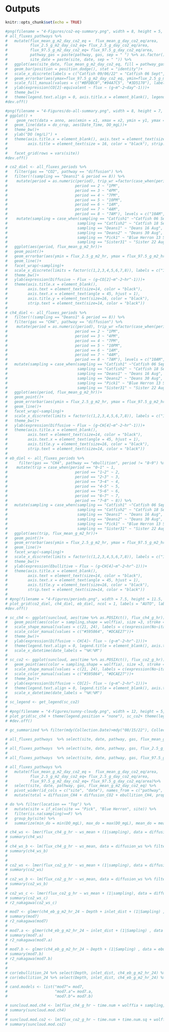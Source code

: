 # Outputs

```r
knitr::opts_chunk$set(echo = TRUE)
```

```r
#png(filename = "4-Figures/co2-eq-summary.png", width = 8, height = 5, units = "in", res = 300)
# all_fluxes_pathways %>% 
#   mutate(flux_mean_g_m2_day_co2_eq =  flux_mean_g_day_co2_eq/area,
#          flux_2.5_g_m2_day_co2_eq= flux_2.5_g_day_co2_eq/area, 
#          flux_97.5_g_m2_day_co2_eq= flux_97.5_g_day_co2_eq/area, 
#          pathway_gas = paste(pathway, gas, sep = " ") %>% as.factor() %>% fct_relevel("diffusion CO2", after = 0), 
#          site_date = paste(site, date, sep = " ")) %>% 
#   ggplot(aes(site_date, flux_mean_g_m2_day_co2_eq, fill = pathway_gas)) + 
#   geom_bar(position = position_dodge(), stat = "identity")+
#   scale_x_discrete(labels = c("Catfish 09/06/22" = "Catfish 06 Sept", "Catfish 09/18/22" = "Catfish 18 Sept", "Deans 08/16/22" = "Deans 16 Aug", "Deans 08/30/22" = "Deans 30 Aug", "Pick 09/13/22" = "Blue Herron 13 Sept", "Sister3 08/22/22" = "Sister 22 Aug"))+
#   geom_errorbar(aes(ymax=flux_97.5_g_m2_day_co2_eq, ymin=flux_2.5_g_m2_day_co2_eq), position = position_dodge())+
#   scale_fill_manual(values = c("#BFDBC0","#94A7C5", "#3D5170"), labels = c(expression(diffusion~CO[2]), expression(diffusion~CH[4]), expression(ebullition~CH[4])))+
#   ylab(expression(CO[2]-equivalent ~ flux ~ (g~m^-2~day^-1)))+
#   theme_bw()+
#   theme(legend.text.align = 0, axis.title.x = element_blank(), legend.title = element_blank(), axis.text.x = element_text(angle=45, hjust=1), axis.text = element_text(size = 14, color = "black"), axis.title = element_text(size = 16, color = "black"), legend.text = element_text(size = 14))
#dev.off()
```

```r
#png(filename = "4-Figures/do-all-summary.png", width = 8, height = 7, units = "in", res = 300)
# ggplot() +
#    geom_rect(data = anno, aes(xmin = x1, xmax = x2, ymin = y1, ymax = y2), fill = "#a3cdff", alpha = 0.5)+
#   geom_line(data = do_crop, aes(Date_Time, DO_mgL))+
#   theme_bw()+
#   ylab("DO (mg/L)") + 
#   theme(axis.title.x = element_blank(), axis.text = element_text(size = 14, color = "black"), 
#         axis.title = element_text(size = 16, color = "black"), strip.text = element_text(size = 14,  color = "black"))+
#  
#   facet_grid(rows = vars(site))
#dev.off()
```

```r
# co2_diel <- all_fluxes_periods %>% 
#   filter(gas == "CO2", pathway == "diffusion") %>% 
#   filter(!(sampling == "Deans1" & period == 8)) %>% 
#    mutate(period = as.numeric(period), trip_wr =factor(case_when(period == 1 ~ "10AM", 
#                              period == 2 ~ "1PM", 
#                              period == 3 ~ "4PM", 
#                              period == 4 ~ "7PM", 
#                              period == 5 ~ "10PM", 
#                              period == 6 ~ "1AM", 
#                              period == 7 ~ "4AM", 
#                              period == 8 ~ "7AM"), levels = c("10AM", "1PM", "4PM", "7PM", "10PM", "1AM", "4AM", "7AM"))) %>% 
#    mutate(sampling = case_when(sampling == "Catfish1" ~"Catfish 06 Sept",
#                               sampling == "Catfish2" ~ "Catfish 18 Sept",
#                               sampling == "Deans1" ~ "Deans 16 Aug",
#                               sampling == "Deans2" ~ "Deans 30 Aug", 
#                               sampling == "Pick1" ~ "Blue Herron 13 Sept",
#                               sampling == "Sister31" ~ "Sister 22 Aug")) %>% 
#   ggplot(aes(period, flux_mean_g_m2_hr))+
#   geom_point()+
#   geom_errorbar(aes(ymin = flux_2.5_g_m2_hr, ymax = flux_97.5_g_m2_hr))+
#   geom_line()+
#   facet_wrap(~sampling)+
#   scale_x_discrete(limits = factor(c(1,2,3,4,5,6,7,8)), labels = c("10:00", "13:00", "16:00", "19:00", "22:00", "01:00", "04:00", "07:00"))+
#   theme_bw()+
#   ylab(expression(Diffusive ~ Flux ~ (g~CO[2]~m^-2~hr^-1)))+
#   theme(axis.title.x = element_blank(), 
#         axis.text = element_text(size=14, color = "black"), 
#         axis.text.x = element_text(angle = 45, hjust = 1), 
#         axis.title.y = element_text(size=16, color = "black"), 
#         strip.text = element_text(size=14, color = "black"))
# 
# ch4_diel <- all_fluxes_periods %>% 
#   filter(!(sampling == "Deans1" & period == 8)) %>% 
#   filter(gas == "CH4", pathway == "diffusion") %>% 
#    mutate(period = as.numeric(period), trip_wr =factor(case_when(period == 1 ~ "10AM", 
#                              period == 2 ~ "1PM", 
#                              period == 3 ~ "4PM", 
#                              period == 4 ~ "7PM", 
#                              period == 5 ~ "10PM", 
#                              period == 6 ~ "1AM", 
#                              period == 7 ~ "4AM", 
#                              period == 8 ~ "7AM"), levels = c("10AM", "1PM", "4PM", "7PM", "10PM", "1AM", "4AM", "7AM"))) %>% 
#   mutate(sampling = case_when(sampling == "Catfish1" ~"Catfish 06 Sept",
#                               sampling == "Catfish2" ~ "Catfish 18 Sept",
#                               sampling == "Deans1" ~ "Deans 16 Aug",
#                               sampling == "Deans2" ~ "Deans 30 Aug", 
#                               sampling == "Pick1" ~ "Blue Herron 13 Sept",
#                               sampling == "Sister31" ~ "Sister 22 Aug")) %>% 
#   ggplot(aes(period, flux_mean_g_m2_hr))+
#   geom_point()+
#   geom_errorbar(aes(ymin = flux_2.5_g_m2_hr, ymax = flux_97.5_g_m2_hr))+
#   geom_line()+
#   facet_wrap(~sampling)+
#   scale_x_discrete(limits = factor(c(1,2,3,4,5,6,7,8)), labels = c("10:00", "13:00", "16:00", "19:00", "22:00", "01:00", "04:00", "07:00"))+
#   theme_bw()+
#   ylab(expression(Diffusive ~ Flux ~ (g~CH[4]~m^-2~hr^-1)))+
#   theme(axis.title.x = element_blank(), 
#         axis.text = element_text(size=14, color = "black"), 
#         axis.text.x = element_text(angle = 45, hjust = 1), 
#         axis.title.y = element_text(size=16, color = "black"), 
#         strip.text = element_text(size=14, color = "black"))
# 
# eb_diel <- all_fluxes_periods %>% 
#     filter(gas == "CH4", pathway == "ebullition", period != "8~9") %>% 
#    mutate(trip = case_when(period == "0~1" ~ 1,
#                              period == "1~2" ~ 2, 
#                              period == "2~3" ~ 3, 
#                              period == "3~4" ~ 4, 
#                              period == "4~5" ~ 5, 
#                              period == "5~6" ~ 6, 
#                              period == "6~7" ~ 7, 
#                              period == "7~8" ~ 8)) %>% 
#   mutate(sampling = case_when(sampling == "Catfish1" ~"Catfish 06 Sept",
#                               sampling == "Catfish2" ~ "Catfish 18 Sept",
#                               sampling == "Deans1" ~ "Deans 16 Aug",
#                               sampling == "Deans2" ~ "Deans 30 Aug", 
#                               sampling == "Pick1" ~ "Blue Herron 13 Sept",
#                               sampling == "Sister31" ~ "Sister 22 Aug")) %>% 
#   ggplot(aes(trip, flux_mean_g_m2_hr))+
#   geom_point()+
#   geom_errorbar(aes(ymin = flux_2.5_g_m2_hr, ymax = flux_97.5_g_m2_hr))+
#   geom_line()+
#   facet_wrap(~sampling)+
#   scale_x_discrete(limits = factor(c(1,2,3,4,5,6,7,8)), labels = c("10:00", "13:00", "16:00", "19:00", "22:00", "01:00", "04:00", "07:00"))+
#   theme_bw()+
#   ylab(expression(Ebullitive ~ Flux ~ (g~CH[4]~m^-2~hr^-1)))+
#   theme(axis.title.x = element_blank(), 
#         axis.text = element_text(size=14, color = "black"), 
#         axis.text.x = element_text(angle = 45, hjust = 1), 
#         axis.title.y = element_text(size=16, color = "black"), 
#         strip.text = element_text(size=14, color = "black"))
# 
# #png(filename = "4-Figures/periods.png", width = 7.5, height = 11.5, units = "in", res = 300)
# plot_grid(co2_diel, ch4_diel, eb_diel, ncol = 1, labels = "AUTO", label_size = 18, vjust = 1.3)
#dev.off()
```

```r
# sc_ch4 <- ggplot(suncloud, aes(time %>% as.POSIXct(), flux_ch4_g_hr)) + 
#   geom_point(aes(color = sampling,shape = wolffia), size =3, stroke = 1)+
#   scale_shape_manual(values = c(21, 24), labels = c(expression(No~italic(Wolffia)), expression(italic(Wolffia))))+
#   scale_color_manual(values = c("#595864", "#DCAE27"))+
#   theme_bw()+
#   ylab(expression(Diffusive ~ CH[4]~ flux ~ (g~m^-2~hr^-1)))+
#   theme(legend.text.align = 0, legend.title = element_blank(), axis.text = element_text(size = 16, color = "black"), axis.title = element_text(size = 18, color = "black"), legend.text = element_text(size = 16), axis.title.x = element_blank())+
#   scale_x_datetime(date_labels = "%H:%M")
# 
# sc_co2 <- ggplot(suncloud, aes(time %>% as.POSIXct(), flux_co2_g_hr)) + 
#   geom_point(aes(color = sampling,shape = wolffia), size =3, stroke = 1)+
#   scale_shape_manual(values = c(21, 24), labels = c(expression(No~italic(Wolffia)), expression(italic(Wolffia))))+
#   scale_color_manual(values = c("#595864", "#DCAE27"))+
#   theme_bw()+
#   ylab(expression(Diffusive ~ CO[2]~ flux ~ (g~m^-2~hr^-1)))+
#   theme(legend.text.align = 0, legend.title = element_blank(), axis.text = element_text(size = 16, color = "black"), axis.title = element_text(size = 18, color = "black"), legend.text = element_text(size = 16), axis.title.x = element_blank())+
#   scale_x_datetime(date_labels = "%H:%M")
# 
# sc_legend <- get_legend(sc_co2)
# 
# #png(filename = "4-Figures/sunny-cloudy.png", width = 12, height = 5, units = "in", res = 300)
# plot_grid(sc_ch4 + theme(legend.position = "none"), sc_co2+ theme(legend.position = "none"), sc_legend, rel_widths = c(0.425,0.425, 0.15), nrow = 1)
# #dev.off()
```

```r
# gc_summarized %>% filter(mdy(Collection.Date)>mdy("08/15/22"), Collection.Date!="9/19/2022") %>% arrange(Location, desc(CH4_avg_umol)) %>% select(Site, Collection.Date, Location, CH4_avg_umol, CH4_sd, CO2_avg_umol, CO2_sd) 
```

```r
# all_fluxes_pathways  %>% select(site, date, pathway, gas, flux_mean_g_m2_day) %>% mutate(flux_round = round(flux_mean_g_m2_day, digits = 4)) %>% select(-flux_mean_g_m2_day) %>%  pivot_wider(names_from = c(pathway, gas), values_from = "flux_round")  %>% select(site, date, diffusion_CO2, diffusion_CH4, ebullition_CH4)
# 
# all_fluxes_pathways  %>% select(site, date, pathway, gas, flux_2.5_g_m2_day) %>% mutate(flux_round = round(flux_2.5_g_m2_day, digits = 4)) %>% select(-flux_2.5_g_m2_day) %>%  pivot_wider(names_from = c(pathway, gas), values_from = "flux_round") %>% select(site, date, diffusion_CO2, diffusion_CH4, ebullition_CH4)
# 
# all_fluxes_pathways  %>% select(site, date, pathway, gas, flux_97.5_g_m2_day) %>% mutate(flux_round = round(flux_97.5_g_m2_day, digits = 4)) %>% select(-flux_97.5_g_m2_day) %>%  pivot_wider(names_from = c(pathway, gas), values_from = "flux_round") %>% select(site, date, diffusion_CO2, diffusion_CH4, ebullition_CH4)
```

```r
# all_fluxes_pathways %>% 
#   mutate(flux_mean_g_m2_day_co2_eq =  flux_mean_g_day_co2_eq/area,
#          flux_2.5_g_m2_day_co2_eq= flux_2.5_g_day_co2_eq/area, 
#          flux_97.5_g_m2_day_co2_eq= flux_97.5_g_day_co2_eq/area)%>% 
#   select(site, date, pathway, gas, flux_mean_g_m2_day_co2_eq) %>% 
#   pivot_wider(id_cols = c("site", "date"), names_from = c("pathway", "gas"), values_from = "flux_mean_g_m2_day_co2_eq") %>% 
#   mutate(total = diffusion_CH4 + diffusion_CO2 + ebullition_CH4, prop_co2 = (diffusion_CO2/total)*100, prop_ch4_diff = (diffusion_CH4/total)*100, prop_ch4_eb = (ebullition_CH4/total)*100)
```

```r
# do %>% filter(location == "Top") %>% 
#   mutate(site = if_else(site == "Pick", "Blue Herron", site)) %>% 
#   filter(is.na(sampling)==F) %>% 
#   group_by(site) %>% 
#   summarize(min_do = min(DO_mgL), max_do = max(DO_mgL), mean_do = mean(DO_mgL))
```

```r
# ch4_ws <- lmer(flux_ch4_g_hr ~ ws_mean + (1|sampling), data = diffusion_ws)
# summary(ch4_ws)
# 
# ch4_ws_b <- lm(flux_ch4_g_hr ~ ws_mean, data = diffusion_ws %>% filter(site == "Picks"))
# summary(ch4_ws_b)
# 
# 
# co2_ws <- lmer(flux_co2_g_hr ~ ws_mean + (1|sampling), data = diffusion_ws)
# summary(co2_ws)
# 
# co2_ws_b <- lm(flux_co2_g_hr ~ ws_mean, data = diffusion_ws %>% filter(site == "Picks"))
# summary(co2_ws_b)
# 
# co2_ws_c <- lmer(flux_co2_g_hr ~ ws_mean + (1|sampling), data = diffusion_ws %>% filter(site != "Picks"))
# summary(co2_ws_c)
# r2_nakagawa(co2_ws_c)
```

```r
# mod7 <- glmer(ch4_eb_g_m2_hr_24 ~ Depth + inlet_dist + (1|Sampling) , data = ebullition_24 %>% filter(ch4_eb_g_m2_hr_24 > 0), family = Gamma(link = "log"))
# summary(mod7)
# r2_nakagawa(mod7)
# 
# mod7.a <- glmer(ch4_eb_g_m2_hr_24 ~ inlet_dist + (1|Sampling) , data = ebullition_24 %>% filter(ch4_eb_g_m2_hr_24 > 0), family = Gamma(link = "log"))
# summary(mod7.a)
# r2_nakagawa(mod7.a)
# 
# mod7.b <- glmer(ch4_eb_g_m2_hr_24 ~ Depth + (1|Sampling) , data = ebullition_24 %>% filter(ch4_eb_g_m2_hr_24 > 0), family = Gamma(link = "log"))
# summary(mod7.b)
# r2_nakagawa(mod7.b)
# 
# 
# cor(ebullition_24 %>% select(Depth, inlet_dist, ch4_eb_g_m2_hr_24) %>% st_drop_geometry(), use = "complete.obs")
# cor(ebullition_24 %>% select(Depth, inlet_dist, ch4_eb_g_m2_hr_24) %>% st_drop_geometry(), use = "complete.obs", method = "spearman")
# 
# cand.models <- list("mod7"= mod7, 
#                     "mod7.a"= mod7.a,
#                     "mod7.b"= mod7.b)
```

```r
# suncloud.mod.ch4 <- lm(flux_ch4_g_hr ~ time.num + wolffia + sampling, data = suncloud)
# summary(suncloud.mod.ch4)
# 
# suncloud.mod.co2 <- lm(flux_co2_g_hr ~ time.num + time.num.sq + wolffia + sampling, data = suncloud)
# summary(suncloud.mod.co2)
```

